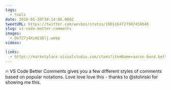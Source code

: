 ```yaml
---
tags:
  - tools
date: 2018-05-28T18:14:06.000Z
tweetURL: https://twitter.com/wesbos/status/1001164727987458048
slug: vs-code-better-comments
images:
  - DeTZ7j4XcAE1Dlj.webp
videos:

links:
  - https://marketplace.visualstudio.com/items?itemName=aaron-bond.better-comments
---
```

🔥 VS Code Better Comments gives you a few different styles of comments based on popular notations. Love love love this - thanks to @stolinski for showing me this.
